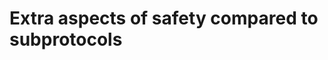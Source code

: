 # Extra aspects of safety compared to subprotocols

<!--
Do not repeat what is already mentioned in subprotocols
-->
